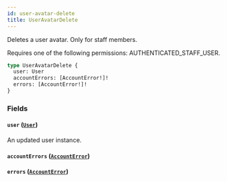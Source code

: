 ```yaml
---
id: user-avatar-delete
title: UserAvatarDelete
---
```



Deletes a user avatar. Only for staff members. 

Requires one of the following permissions: AUTHENTICATED_STAFF_USER.

```graphql
type UserAvatarDelete {
  user: User
  accountErrors: [AccountError!]!
  errors: [AccountError!]!
}
```


### Fields

#### `user` ([`User`](../../../developer/api-reference/objects/user))

An updated user instance.


#### `accountErrors` ([`AccountError`](../../../developer/api-reference/objects/account-error))




#### `errors` ([`AccountError`](../../../developer/api-reference/objects/account-error))






